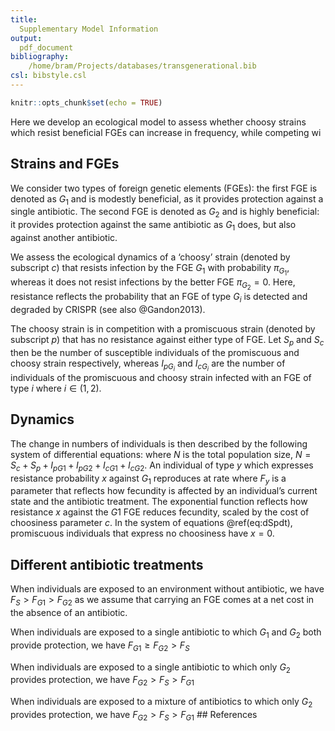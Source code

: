 ```yaml
---
title: 
  Supplementary Model Information
output: 
  pdf_document
bibliography:
    /home/bram/Projects/databases/transgenerational.bib
csl: bibstyle.csl
---
```


```r
knitr::opts_chunk$set(echo = TRUE)
```

Here we develop an ecological model to assess whether choosy strains which resist beneficial FGEs can increase in frequency, while competing wi

## Strains and FGEs
We consider two types of foreign genetic elements (FGEs): the first FGE is denoted as $G_{1}$ and is modestly beneficial, as it provides protection against a single antibiotic. The second FGE is denoted as $G_{2}$ and is highly beneficial: it provides protection against the same antibiotic as $G_{1}$ does, but also against another antibiotic.

We assess the ecological dynamics of a 'choosy' strain (denoted by subscript $c$) that resists infection by the FGE $G_{1}$ with probability $\pi_{G_{1}}$, whereas it does not resist infections by the better FGE $\pi_{G_{2}} = 0$. Here, resistance reflects the probability that an FGE of type $G_{i}$ is detected and degraded by CRISPR (see also @Gandon2013).

The choosy strain is in competition with a promiscuous strain (denoted by subscript $p$) that has no resistance against either type of FGE. Let $S_{p}$ and $S_{c}$ then be the number of susceptible individuals of the promiscuous and choosy strain respectively, whereas $I_{pG_{i}}$ and $I_{cG_{i}}$ are the number of individuals of the promiscuous and choosy strain infected with an FGE of type $i$ where $i \in (1,2)$. 

## Dynamics
The change in numbers of individuals is then described by the following system of differential equations:
\begin{align}
\frac{\mathrm{d}S_{p}}{\mathrm{d}t} &= b_{S} \left (0 \right ) \left(1 - \kappa N \right ) S_{p} + \gamma_{G_{1}} I_{G_{1}} + \gamma_{G_{2}} I_{G_{2}} - \left [ d + \psi_{G_{1}} + \psi_{G_{2}} \right ] S_{p} (\#eq:dSpdt) \\
%
\frac{\mathrm{d}S_{c}}{\mathrm{d}t} &= b_{S} \left ( \pi_{G_{1}} \right ) \left(1 - \kappa N \right ) S_{c} + \gamma_{G_{1}} I_{G_{1}} + \gamma_{G_{2}} I_{G_{2}} - \left [ d + 
  \left (1-\pi_{G_{1}} \right ) \psi_{G_{1}} + \psi_{G_{2}} \right ] S_{c} \\
  %
\frac{\mathrm{d}I_{p G_{i}}}{\mathrm{d}t} &= b_{G_{i}}(0) \left ( 1 - \kappa N \right ) I_{p G_{i}} + \psi_{G_{i}} S_{p} - \left [ d_{G_{i}} + \gamma_{G_{i}} \right ] I_{G_{i}} \quad \text{for }i\in(1,2)\\
%
\frac{\mathrm{d}I_{c G_{1}}}{\mathrm{d}t} &= b_{G_{1}}\left( \pi_{G_{1}} \right ) \left ( 1 - \kappa N \right ) I_{c G_{1}} + \left ( 1 - \pi_{G_{1}}\right ) \psi_{G_{1}} S_{c} - \left [ d_{G_{1}} + \gamma_{G_{1}} \right ] I_{c G_{1}} \\
%
\frac{\mathrm{d}I_{c G_{2}}}{\mathrm{d}t} &= b_{G_{2}}\left( \pi_{G_{1}} \right ) \left ( 1 - \kappa N \right ) I_{c G_{2}} +  \psi_{G_{2}} S_{c} - \left [ d_{G_{1}} + \gamma_{G_{1}} \right ] I_{c G_{1}} 
\end{align}
where $N$ is the total population size, $N = S_{c} + S_{p} +I_{pG1} + I_{pG2} + I_{cG1} + I_{cG2}$. An individual of type $y$ which expresses resistance probability $x$ against $G_{1}$ reproduces at rate 
\begin{align}
b_{y} \left ( x \right ) = F_{y} \mathrm{exp}\left( - c x \right),
\end{align}
where $F_{y}$ is a parameter that reflects how fecundity is affected by an individual's current state and the antibiotic treatment.  The exponential function reflects how resistance $x$ against the $G1$ FGE reduces fecundity, scaled by the cost of choosiness parameter $c$. In the system of equations \@ref(eq:dSpdt), promiscuous individuals that express no choosiness have $x=0$.

## Different antibiotic treatments
When individuals are exposed to an environment without antibiotic, we have $F_{S} > F_{G1} > F_{G2}$  as we assume that carrying an FGE comes at a net cost in the absence of an antibiotic. 

When individuals are exposed to a single antibiotic to which $G_{1}$ and $G_{2}$ both provide protection, we have $F_{G1} \geq F_{G2} > F_{S}$
 
When individuals are exposed to a single antibiotic to which only $G_{2}$ provides protection, we have $F_{G2} > F_{S} > F_{G1}$

When individuals are exposed to a mixture of antibiotics to which only $G_{2}$ provides protection, we have $F_{G2} > F_{S} > F_{G1}$
## References

